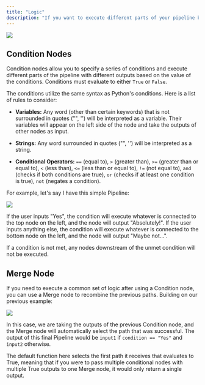 ```yaml
---
title: "Logic"
description: "If you want to execute different parts of your pipeline based on some condition that is determined as the Pipeline runs, you can use the Condition and Merge nodes in the Logic tab."
---
```


![](/images/image.png)

## Condition Nodes

Condition nodes allow you to specify a series of conditions and execute different parts of the pipeline with different outputs based on the value of the conditions. Conditions must evaluate to either `True` or `False`.

The conditions utilize the same syntax as Python's conditions. Here is a list of rules to consider:

* **Variables:** Any word (other than certain keywords) that is not surrounded in quotes ("", '') will be interpreted as a variable. Their variables will appear on the left side of the node and take the outputs of other nodes as input.

* **Strings:** Any word surrounded in quotes ("", '') will be interpreted as a string.

* **Conditional Operators:** `==` (equal to), `>` (greater than), `>=` (greater than or equal to), `<` (less than), `<=` (less than or equal to), `!=` (not equal to), `and` (checks if both conditions are true), `or` (checks if at least one condition is true), `not` (negates a condition).

For example, let's say I have this simple Pipeline:

![](/images/image.png)

If the user inputs "Yes", the condition will execute whatever is connected to the top node on the left, and the node will output "Absolutely!". If the user inputs anything else, the condition will execute whatever is connected to the bottom node on the left, and the node will output "Maybe not...".

If a condition is not met, any nodes downstream of the unmet condition will not be executed.

## Merge Node

If you need to execute a common set of logic after using a Condition node, you can use a Merge node to recombine the previous paths. Building on our previous example:

![](/images/image.png)

In this case, we are taking the outputs of the previous Condition node, and the Merge node will automatically select the path that was successful. The output of this final Pipeline would be `input1` if `condition == "Yes"` and `input2` otherwise.

The default function here selects the first path it receives that evaluates to True, meaning that if you were to pass multiple conditional nodes with multiple True outputs to one Merge node, it would only return a single output.